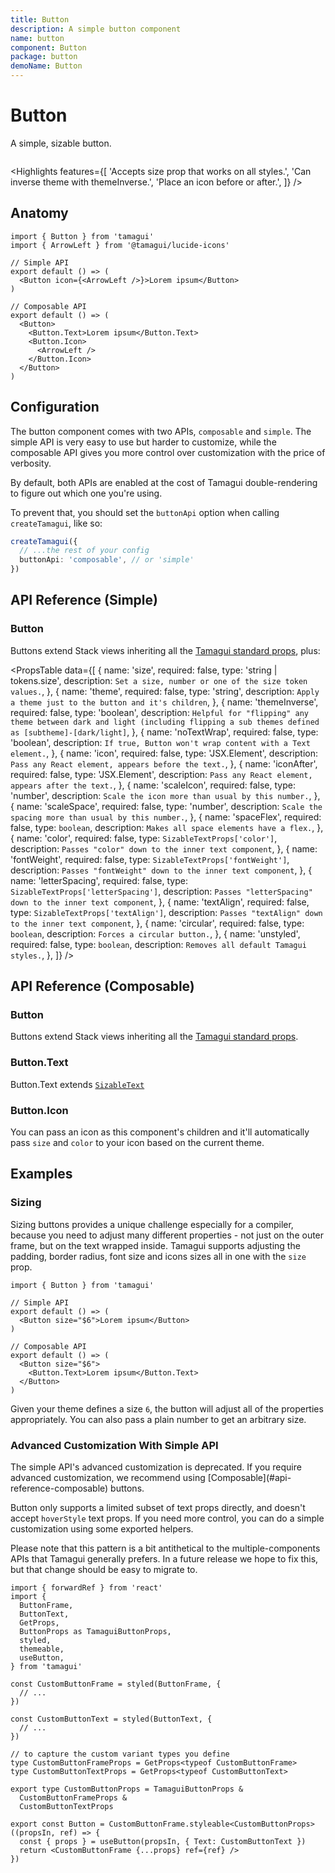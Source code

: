 ```yaml
---
title: Button
description: A simple button component
name: button
component: Button
package: button
demoName: Button
---
```


# Button

<Description>A simple, sizable button.</Description>

<HeroContainer demoMultiple>
  <ButtonDemo />
</HeroContainer>

```tsx hero template=Button

```

<Highlights
  features={[
    'Accepts size prop that works on all styles.',
    'Can inverse theme with themeInverse.',
    'Place an icon before or after.',
  ]}
/>

## Anatomy

```tsx
import { Button } from 'tamagui'
import { ArrowLeft } from '@tamagui/lucide-icons'

// Simple API
export default () => (
  <Button icon={<ArrowLeft />}>Lorem ipsum</Button>
)

// Composable API
export default () => (
  <Button>
    <Button.Text>Lorem ipsum</Button.Text>
    <Button.Icon>
      <ArrowLeft />
    </Button.Icon>
  </Button>
)
```

## Configuration

The button component comes with two APIs, `composable` and `simple`. The simple API is very easy to use but harder to customize, while the composable API gives you more control over customization with the price of verbosity.

By default, both APIs are enabled at the cost of Tamagui double-rendering to figure out which one you're using.

To prevent that, you should set the `buttonApi` option when calling `createTamagui`, like so:

```ts
createTamagui({
  // ...the rest of your config
  buttonApi: 'composable', // or 'simple'
})
```

## API Reference (Simple)

### Button

Buttons extend Stack views inheriting all the [Tamagui standard props](/docs/intro/props), plus:

<PropsTable
  data={[
    {
      name: 'size',
      required: false,
      type: 'string | tokens.size',
      description: `Set a size, number or one of the size token values.`,
    },
    {
      name: 'theme',
      required: false,
      type: 'string',
      description: `Apply a theme just to the button and it's children`,
    },
    {
      name: 'themeInverse',
      required: false,
      type: 'boolean',
      description: `Helpful for "flipping" any theme between dark and light (including flipping a sub themes defined as [subtheme]-[dark/light]`,
    },
    {
      name: 'noTextWrap',
      required: false,
      type: 'boolean',
      description: `If true, Button won't wrap content with a Text element.`,
    },
    {
      name: 'icon',
      required: false,
      type: 'JSX.Element',
      description: `Pass any React element, appears before the text.`,
    },
    {
      name: 'iconAfter',
      required: false,
      type: 'JSX.Element',
      description: `Pass any React element, appears after the text.`,
    },
    {
      name: 'scaleIcon',
      required: false,
      type: 'number',
      description: `Scale the icon more than usual by this number.`,
    },
    {
      name: 'scaleSpace',
      required: false,
      type: 'number',
      description: `Scale the spacing more than usual by this number.`,
    },
    {
      name: 'spaceFlex',
      required: false,
      type: `boolean`,
      description: `Makes all space elements have a flex.`,
    },
    {
      name: 'color',
      required: false,
      type: `SizableTextProps['color']`,
      description: `Passes "color" down to the inner text component`,
    },
    {
      name: 'fontWeight',
      required: false,
      type: `SizableTextProps['fontWeight']`,
      description: `Passes "fontWeight" down to the inner text component`,
    },
    {
      name: 'letterSpacing',
      required: false,
      type: `SizableTextProps['letterSpacing']`,
      description: `Passes "letterSpacing" down to the inner text component`,
    },
    {
      name: 'textAlign',
      required: false,
      type: `SizableTextProps['textAlign']`,
      description: `Passes "textAlign" down to the inner text component`,
    },
    {
      name: 'circular',
      required: false,
      type: `boolean`,
      description: `Forces a circular button.`,
    },
    {
      name: 'unstyled',
      required: false,
      type: `boolean`,
      description: `Removes all default Tamagui styles.`,
    },
  ]}
/>

## API Reference (Composable)

### Button

Buttons extend Stack views inheriting all the [Tamagui standard props](/docs/intro/props).

### Button.Text

Button.Text extends [`SizableText`](/docs/components/text#sizabletext)

### Button.Icon

You can pass an icon as this component's children and it'll automatically pass `size` and `color` to your icon based on the current theme.

## Examples

### Sizing

Sizing buttons provides a unique challenge especially for a compiler, because you need to adjust many different properties - not just on the outer frame, but on the text wrapped inside. Tamagui supports adjusting the padding, border radius, font size and icons sizes all in one with the `size` prop.

```tsx
import { Button } from 'tamagui'

// Simple API
export default () => (
  <Button size="$6">Lorem ipsum</Button>
)

// Composable API
export default () => (
  <Button size="$6">
    <Button.Text>Lorem ipsum</Button.Text>
  </Button>
)
```

Given your theme defines a size `6`, the button will adjust all of the properties appropriately. You can also pass a plain number to get an arbitrary size.

### Advanced Customization With Simple API

<Notice>
  The simple API's advanced customization is deprecated. If you require advanced
  customization, we recommend using [Composable](#api-reference-composable) buttons.
</Notice>

Button only supports a limited subset of text props directly, and doesn't accept `hoverStyle` text props. If you need more control, you can do a simple customization using some exported helpers.

Please note that this pattern is a bit antithetical to the multiple-components APIs that Tamagui generally prefers. In a future release we hope to fix this, but that change should be easy to migrate to.

```tsx
import { forwardRef } from 'react'
import {
  ButtonFrame,
  ButtonText,
  GetProps,
  ButtonProps as TamaguiButtonProps,
  styled,
  themeable,
  useButton,
} from 'tamagui'

const CustomButtonFrame = styled(ButtonFrame, {
  // ...
})

const CustomButtonText = styled(ButtonText, {
  // ...
})

// to capture the custom variant types you define
type CustomButtonFrameProps = GetProps<typeof CustomButtonFrame>
type CustomButtonTextProps = GetProps<typeof CustomButtonText>

export type CustomButtonProps = TamaguiButtonProps &
  CustomButtonFrameProps &
  CustomButtonTextProps

export const Button = CustomButtonFrame.styleable<CustomButtonProps>((propsIn, ref) => {
  const { props } = useButton(propsIn, { Text: CustomButtonText })
  return <CustomButtonFrame {...props} ref={ref} />
})
```
